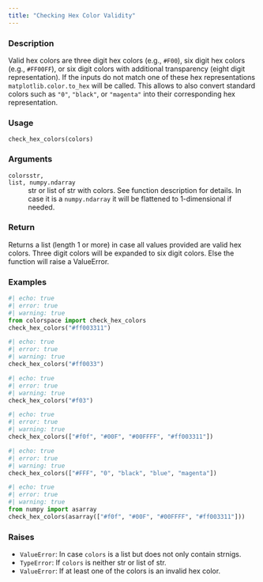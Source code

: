 ```yaml
---
title: "Checking Hex Color Validity"
---
```


### Description

Valid hex colors are three digit hex colors (e.g., `#F00`), six digit
hex colors (e.g., `#FF00FF`), or six digit colors with additional transparency
(eight digit representation). If the inputs do not match one of these hex
representations `matplotlib.color.to_hex` will be called. This allows
to also convert standard colors such as `"0"`, `"black"`, or `"magenta"` into
their corresponding hex representation.

### Usage

<pre><code class='language-python'>check_hex_colors(colors)</code></pre>

### Arguments

<dl class="pyp-list param-list">
  <dt style = "white-space: nowrap; font-family: monospace; vertical-align: top">
   <code id="colorspace.utils.check_hex_colors:colors">colors</code><code class="argument-class">str, list, numpy.ndarray</code>
  </dt>
 <dd>str or list of str with colors.
See function description for details. In case it is a
`numpy.ndarray` it will be flattened to 1-dimensional if needed.</dd>
</dl>

### Return

Returns a list (length 1 or more) in case all values provided
are valid hex colors. Three digit colors will be expanded to
six digit colors. Else the function will raise a ValueError.

### Examples

```python
#| echo: true
#| error: true
#| warning: true
from colorspace import check_hex_colors
check_hex_colors("#ff003311")
```

```python
#| echo: true
#| error: true
#| warning: true
check_hex_colors("#ff0033")
```

```python
#| echo: true
#| error: true
#| warning: true
check_hex_colors("#f03")
```

```python
#| echo: true
#| error: true
#| warning: true
check_hex_colors(["#f0f", "#00F", "#00FFFF", "#ff003311"])
```

```python
#| echo: true
#| error: true
#| warning: true
check_hex_colors(["#FFF", "0", "black", "blue", "magenta"])
```

```python
#| echo: true
#| error: true
#| warning: true
from numpy import asarray
check_hex_colors(asarray(["#f0f", "#00F", "#00FFFF", "#ff003311"]))
```




### Raises

<ul class="python-raises">
<li><code class="text-warning">ValueError</code>: In case `colors` is a list but does not only contain strnigs.
<li><code class="text-warning">TypeError</code>: If `colors` is neither str or list of str.
<li><code class="text-warning">ValueError</code>: If at least one of the colors is an invalid hex color.
</ul>

